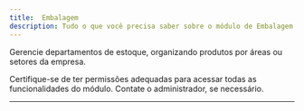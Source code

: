 ```yaml
---
title:  Embalagem
description: Tudo o que você precisa saber sobre o módulo de Embalagem do Syspro ERP.
---
```



  Gerencie departamentos de estoque, organizando produtos por áreas ou setores da empresa.

<Callout type="info" title="Dica">
  Certifique-se de ter permissões adequadas para acessar todas as funcionalidades do módulo. Contate o administrador, se necessário.
</Callout>

---

<SuporteSection modulo="Embalagem" />


